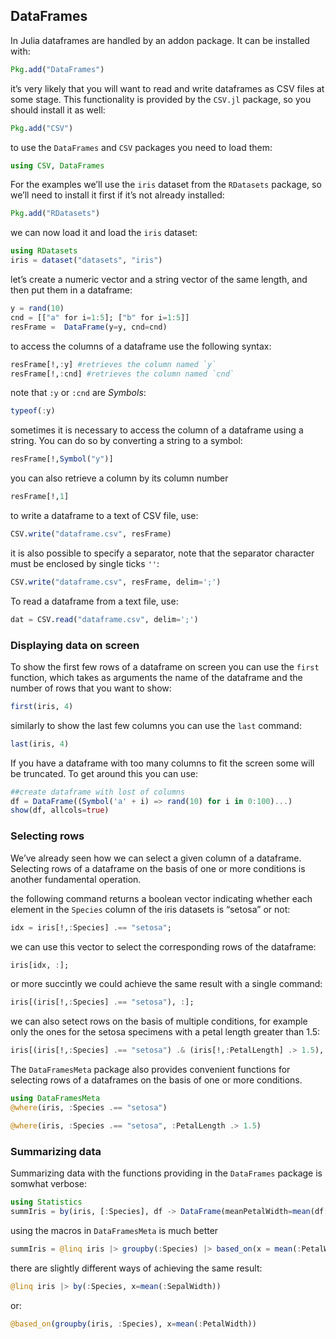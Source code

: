 ## DataFrames

In Julia dataframes are handled by an addon package. It can be installed with:

```{julia; eval=false}
Pkg.add("DataFrames")
```

it's very likely that you will want to read and write dataframes as CSV files at some stage. This functionality is provided by the `CSV.jl` package, so you should install it as well:

```{julia; eval=false}
Pkg.add("CSV")
```

to use the `DataFrames` and `CSV` packages you need to load them:

```julia
using CSV, DataFrames
```
	
For the examples we'll use the `iris` dataset from the `RDatasets` package, so
we'll need to install it first if it's not already installed:
      
```{julia; eval=false}
Pkg.add("RDatasets")
```
we can now load it and load the `iris` dataset:
   
```{julia; eval=true}
using RDatasets
iris = dataset("datasets", "iris")
```
	
let's create a numeric vector and a string vector of the same length, and then put them in a dataframe:

```julia
y = rand(10)
cnd = [["a" for i=1:5]; ["b" for i=1:5]]
resFrame =  DataFrame(y=y, cnd=cnd)
```

to access the columns of a dataframe use the following syntax:

```julia
resFrame[!,:y] #retrieves the column named `y`
resFrame[!,:cnd] #retrieves the column named `cnd`
```

note that `:y` or `:cnd` are *Symbols*:

```julia
typeof(:y)
```

sometimes it is necessary to access the column of a dataframe using a string. You can do so by converting a string to a symbol:

```julia
resFrame[!,Symbol("y")]
```

you can also retrieve a column by its column number

```julia
resFrame[!,1]
```

to write a dataframe to a text of CSV file, use:

```julia
CSV.write("dataframe.csv", resFrame)
```

it is also possible to specify a separator, note that the separator character must be enclosed by
single ticks `''`:

```julia
CSV.write("dataframe.csv", resFrame, delim=';')
```

To read a dataframe from a text file, use:
```julia
dat = CSV.read("dataframe.csv", delim=';')
```


### Displaying data on screen

To show the first few rows of a dataframe on screen you can use the `first`
function, which takes as arguments the name of the dataframe and the number of
rows that you want to show:
     	 
```{julia; eval=true}
first(iris, 4)
```

similarly to show the last few columns you can use the `last` command:
	  
```{julia; eval=true}
last(iris, 4)
```

If you have a dataframe with too many columns to fit the screen some will be truncated. To get around this you can use:
   
```{julia; eval=false}
##create dataframe with lost of columns
df = DataFrame((Symbol('a' + i) => rand(10) for i in 0:100)...)
show(df, allcols=true)
```
		  
### Selecting rows

We've already seen how we can select a given column of a dataframe. Selecting
rows of a dataframe on the basis of one or more conditions is another fundamental
operation. 

the following command returns a boolean vector indicating whether 
each element in the `Species` column of the iris datasets is "setosa" or not:

```{julia; eval=true}
idx = iris[!,:Species] .== "setosa";
```

we can use this vector to select the corresponding rows of the dataframe:
   	
```{julia; eval=true}
iris[idx, :];
```

or more succintly we could achieve the same result with a single command:
   
```{julia; eval=true}
iris[(iris[!,:Species] .== "setosa"), :];
```

we can also setect rows on the basis of multiple conditions, for example
only the ones for the setosa specimens with a petal length greater than 1.5:
     	
```{julia; eval=true}
iris[(iris[!,:Species] .== "setosa") .& (iris[!,:PetalLength] .> 1.5), :]	    
```

The `DataFramesMeta` package also provides convenient functions for selecting rows
of a dataframes on the basis of one or more conditions.

```{julia; eval=true}
using DataFramesMeta
@where(iris, :Species .== "setosa")
```
	
```{julia; eval=true}
@where(iris, :Species .== "setosa", :PetalLength .> 1.5)
```	     	

### Summarizing data

Summarizing data with the functions providing in the `DataFrames` package is
somwhat verbose:	   
	    
```{julia; eval=true}
using Statistics	
summIris = by(iris, [:Species], df -> DataFrame(meanPetalWidth=mean(df[!,:PetalWidth])))
```
	
using the macros in `DataFramesMeta` is much better

```{julia; eval=true}
summIris = @linq iris |> groupby(:Species) |> based_on(x = mean(:PetalWidth))
```

there are slightly different ways of achieving the same result:

```{julia; eval=true}
@linq iris |> by(:Species, x=mean(:SepalWidth))
```
	  	
or:
		
```{julia; eval=true}
@based_on(groupby(iris, :Species), x=mean(:PetalWidth))		 	
```	
		
